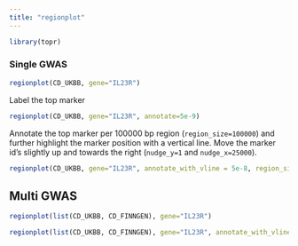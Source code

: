 ```yaml
---
title: "regionplot"
---
```


```r
library(topr)
```

### Single GWAS

```r
regionplot(CD_UKBB, gene="IL23R")
```

Label the top marker

```r
regionplot(CD_UKBB, gene="IL23R", annotate=5e-9)
```
Annotate the top marker per 100000 bp region (<code>region_size=100000</code>) and further highlight the marker position with a vertical line. Move the marker id's slightly up and towards the right (<code>nudge_y=1</code> and <code>nudge_x=25000</code>).

```r
regionplot(CD_UKBB, gene="IL23R", annotate_with_vline = 5e-8, region_size = 100000, nudge_y=1, nudge_x=25000)
```

## Multi GWAS 

```r
regionplot(list(CD_UKBB, CD_FINNGEN), gene="IL23R")
```

```r
regionplot(list(CD_UKBB, CD_FINNGEN), gene="IL23R", annotate_with_vline =5e-08, color=c("#7D7D7D","darkred"), legend_labels = c("UKBB", "FinnGen"), show_gene_legend = F, protein_coding_only = T, gene_color="#646464")
```

